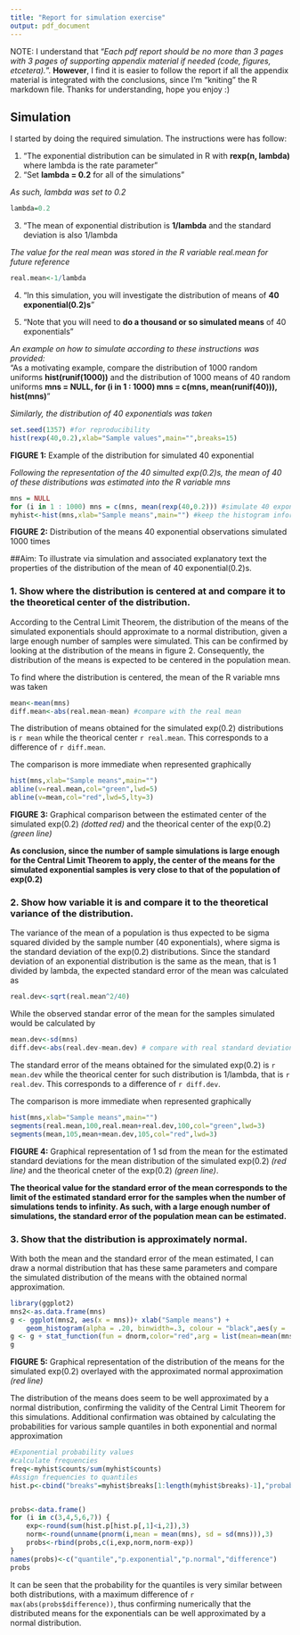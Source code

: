 ```yaml
---
title: "Report for simulation exercise"
output: pdf_document
---
```

NOTE: I understand that "*Each pdf report should be no more than 3 pages with 3 pages of supporting appendix material if needed (code, figures, etcetera).*". **However**, I find it is easier to follow the report if all the appendix material is integrated with the conclusions, since I'm "kniting" the R markdown file. Thanks for understanding, hope you enjoy :)

## Simulation
I started by doing the required simulation. The instructions were has follow:

1. "The exponential distribution can be simulated in R with **rexp(n, lambda)** where lambda is the rate parameter" 
2. "Set **lambda = 0.2** for all of the simulations"  

*As such, lambda was set to 0.2*

``` r
lambda=0.2
```

3. "The mean of exponential distribution is **1/lambda** and the standard deviation is also 1/lambda 

*The value for the real mean was stored in the R variable real.mean for future reference*
``` r
real.mean<-1/lambda
```

4. "In this simulation, you will investigate the distribution of means of **40 exponential(0.2)s**" 

5. "Note that you will need to **do a thousand or so simulated means** of 40 exponentials"

*An example on how to simulate according to these instructions was provided:*  
"As a motivating example, compare the distribution of 1000 random uniforms
**hist(runif(1000))** and the distribution of 1000 means of 40 random uniforms **mns = NULL, for (i in 1 : 1000) mns = c(mns, mean(runif(40))), hist(mns)**"

*Similarly, the distribution of 40 exponentials was taken*
``` r
set.seed(1357) #for reproducibility
hist(rexp(40,0.2),xlab="Sample values",main="",breaks=15)
```

**FIGURE 1:** Example of the distribution for simulated 40 exponential 

*Following the representation of the 40 simulted exp(0.2)s, the mean of 40 of these distributions was estimated into the R variable mns*
``` r
mns = NULL
for (i in 1 : 1000) mns = c(mns, mean(rexp(40,0.2))) #simulate 40 exponentials 1000 times
myhist<-hist(mns,xlab="Sample means",main="") #keep the histogram information
```

**FIGURE 2:** Distribution of the means 40 exponential observations simulated 1000 times
      
##Aim:
To illustrate via simulation and associated explanatory text the properties of the distribution of the mean of 40 exponential(0.2)s. 

### 1. Show where the distribution is centered at and compare it to the theoretical center of the distribution.

According to the Central Limit Theorem, the distribution of the means of the simulated exponentials should approximate to a normal distribution, given a large enough number of samples were simulated. This can be confirmed by looking at the distribution of the means in figure 2. Consequently, the distribution of the means is expected to be centered in the population mean.

To find where the distribution is centered, the mean of the R variable mns was taken
``` r
mean<-mean(mns)
diff.mean<-abs(real.mean-mean) #compare with the real mean
```

The distribution of means obtained for the simulated exp(0.2) distributions is `r mean` while the theorical center `r real.mean`. This corresponds to a difference of `r diff.mean`.  

The comparison is more immediate when represented graphically 
``` r
hist(mns,xlab="Sample means",main="")
abline(v=real.mean,col="green",lwd=5)
abline(v=mean,col="red",lwd=5,lty=3)
```

**FIGURE 3:** Graphical comparison between the estimated center of the simulated exp(0.2) *(dotted red)* and the theorical center of the exp(0.2) *(green line)*

**As conclusion, since the number of sample simulations is large enough for the Central Limit Theorem to apply, the center of the means for the simulated exponential samples is very close to that of the population of exp(0.2)**


### 2. Show how variable it is and compare it to the theoretical variance of the distribution.

The variance of the mean of a population is thus expected to be sigma squared divided by the sample number (40 exponentials), where sigma is the standard deviation of the exp(0.2) distributions. Since the standard deviation of an exponential distribution is the same as the mean, that is 1 divided by lambda, the expected standard error of the mean was calculated as

``` r
real.dev<-sqrt(real.mean^2/40)
```

While the observed standar error of the mean for the samples simulated would be calculated by
``` r
mean.dev<-sd(mns)
diff.dev<-abs(real.dev-mean.dev) # compare with real standard deviation
```

The standard error of the means obtained for the simulated exp(0.2) is `r mean.dev` while the theorical center for such distribution is 1/lambda, that is `r real.dev`. This corresponds to a difference of `r diff.dev`.  

The comparison is more immediate when represented graphically 
``` r
hist(mns,xlab="Sample means",main="")
segments(real.mean,100,real.mean+real.dev,100,col="green",lwd=3)
segments(mean,105,mean+mean.dev,105,col="red",lwd=3)
```

**FIGURE 4:** Graphical representation of 1 sd from the mean for the estimated standard deviations for the mean distribution of the simulated exp(0.2) *(red line)* and the theorical cneter of the exp(0.2) *(green line)*. 

**The theorical value for the standard error of the mean corresponds to the limit of the estimated standard error for the samples when the number of simulations tends to infinity. As such, with a large enough number of simulations, the standard error of the population mean can be estimated.**

### 3. Show that the distribution is approximately normal.

With both the mean and the standard error of the mean estimated, I can draw a normal distribution that has these same parameters and compare the simulated distribution of the means with the obtained normal approximation.

``` r
library(ggplot2)
mns2<-as.data.frame(mns)
g <- ggplot(mns2, aes(x = mns))+ xlab("Sample means") +
    geom_histogram(alpha = .20, binwidth=.3, colour = "black",aes(y = ..density..))
g <- g + stat_function(fun = dnorm,color="red",arg = list(mean=mean(mns),sd=sd(mns)),lwd=1)
g
```

**FIGURE 5:** Graphical representation of the distribution of the means for the simulated exp(0.2) overlayed with the approximated normal approximation *(red line)*

The distribution of the means does seem to be well approximated by a normal distribution, confirming the validity of the Central Limit Theorem for this simulations. Additional confirmation was obtained by calculating the probabilities for various sample quantiles in both exponential and normal approximation
```r
#Exponential probability values
#calculate frequencies
freq<-myhist$counts/sum(myhist$counts) 
#Assign frequencies to quantiles
hist.p<-cbind("breaks"=myhist$breaks[1:length(myhist$breaks)-1],"probability"=freq) 


probs<-data.frame()
for (i in c(3,4,5,6,7)) {
    exp<-round(sum(hist.p[hist.p[,1]<i,2]),3) 
    norm<-round(unname(pnorm(i,mean = mean(mns), sd = sd(mns))),3) 
    probs<-rbind(probs,c(i,exp,norm,norm-exp))
}
names(probs)<-c("quantile","p.exponential","p.normal","difference")
probs
```

It can be seen that the probability for the quantiles is very similar between both distributions, with a maximum difference of `r max(abs(probs$difference))`, thus confirming numerically that the distributed means for the exponentials can be well approximated by a normal distribution.